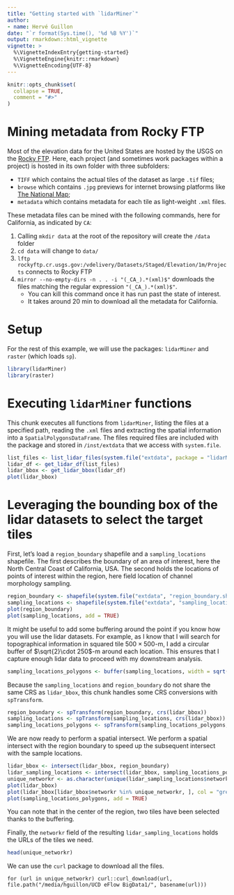 ```yaml
---
title: "Getting started with `lidarMiner`"
author: 
- name: Hervé Guillon
date: "`r format(Sys.time(), '%d %B %Y')`" 
output: rmarkdown::html_vignette
vignette: >
  %\VignetteIndexEntry{getting-started}
  %\VignetteEngine{knitr::rmarkdown}
  %\VignetteEncoding{UTF-8}
---
```


```r
knitr::opts_chunk$set(
  collapse = TRUE,
  comment = "#>"
)
```

# Mining metadata from Rocky FTP

Most of the elevation data for the United States are hosted by the USGS on the [Rocky FTP](rockyftp.cr.usgs.gov:/vdelivery/Datasets/Staged/Elevation/1m/Projects).
Here, each project (and sometimes work packages within a project) is hosted in its own folder with three subfolders:

- `TIFF` which contains the actual tiles of the dataset as large `.tif` files;
- `browse` which contains `.jpg` previews for internet browsing platforms like [The National Map](https://viewer.nationalmap.gov/basic/);
- `metadata` which contains metadata for each tile as light-weight `.xml` files. 

These metadata files can be mined with the following  commands, here for California, as indicated by `CA`:

1. Calling `mkdir data` at the root of the repository will create the `/data` folder
1. `cd data` will change to `data/`
1. `lftp rockyftp.cr.usgs.gov:/vdelivery/Datasets/Staged/Elevation/1m/Projects` connects to Rocky FTP
1. `mirror --no-empty-dirs -n . . -i "(_CA_).*(xml)$"` downloads the files matching the regular expression `"(_CA_).*(xml)$"`.
	+ You can kill this command once it has run past the state of interest.
	+ It takes around 20 min to download all the metadata for California.

# Setup

For the rest of this example, we will use the packages: `lidarMiner` and `raster` (which loads `sp`).

```r
library(lidarMiner)
library(raster)
```

# Executing `lidarMiner` functions

This chunk executes all functions from `lidarMiner`, listing the files at a specified path, reading the `.xml` files and extracting the spatial information into a `SpatialPolygonsDataFrame`.
The files required files are included with the package and stored in `/inst/extdata` that we access with `system.file`.

```r
list_files <- list_lidar_files(system.file("extdata", package = "lidarMiner"))
lidar_df <- get_lidar_df(list_files)
lidar_bbox <- get_lidar_bbox(lidar_df)
plot(lidar_bbox)
```

# Leveraging the bounding box of the lidar datasets to select the target tiles

First, let's load a `region_boundary` shapefile and a `sampling_locations` shapefile.
The first describes the boundary of an area of interest, here the North Central Coast of California, USA.
The second holds the locations of points of interest within the region, here field location of channel morphology sampling.


```r
region_boundary <- shapefile(system.file("extdata", "region_boundary.shp", package = "lidarMiner"))
sampling_locations <- shapefile(system.file("extdata", "sampling_locations.shp", package = "lidarMiner"))
plot(region_boundary)
plot(sampling_locations, add = TRUE)
```

It might be useful to add some buffering around the point if you know how you will use the lidar datasets.
For example, as I know that I will search for topographical information in squared tile $500\times500$-m, I add a circular buffer of $\sqrt{2}\cdot 250$-m around each location.
This ensures that I capture enough lidar data to proceed with my downstream analysis. 

```r
sampling_locations_polygons <- buffer(sampling_locations, width = sqrt(2) * 250, dissolve = FALSE)
```

Because the `sampling_locations` and `region_boundary` do not share the same CRS as `lidar_bbox`, this chunk handles some CRS conversions with `spTransform`.

```r
region_boundary <- spTransform(region_boundary, crs(lidar_bbox))
sampling_locations <- spTransform(sampling_locations, crs(lidar_bbox))
sampling_locations_polygons <- spTransform(sampling_locations_polygons, crs(lidar_bbox))
```

We are now ready to perform a spatial intersect.
We perform a spatial intersect with the region boundary to speed up the subsequent intersect with the sample locations.


```r
lidar_bbox <- intersect(lidar_bbox, region_boundary)
lidar_sampling_locations <- intersect(lidar_bbox, sampling_locations_polygons)
unique_networkr <- as.character(unique(lidar_sampling_locations$networkr))
plot(lidar_bbox)
plot(lidar_bbox[lidar_bbox$networkr %in% unique_networkr, ], col = "green", add = TRUE)
plot(sampling_locations_polygons, add = TRUE)
```

You can note that in the center of the region, two tiles have been selected thanks to the buffering.

Finally, the `networkr` field of the resulting `lidar_sampling_locations` holds the URLs of the tiles we need.
```r
head(unique_networkr)
```

We can use the `curl` package to download all the files.

```
for (url in unique_networkr) curl::curl_download(url, file.path("/media/hguillon/UCD eFlow BigData1/", basename(url)))
 ```